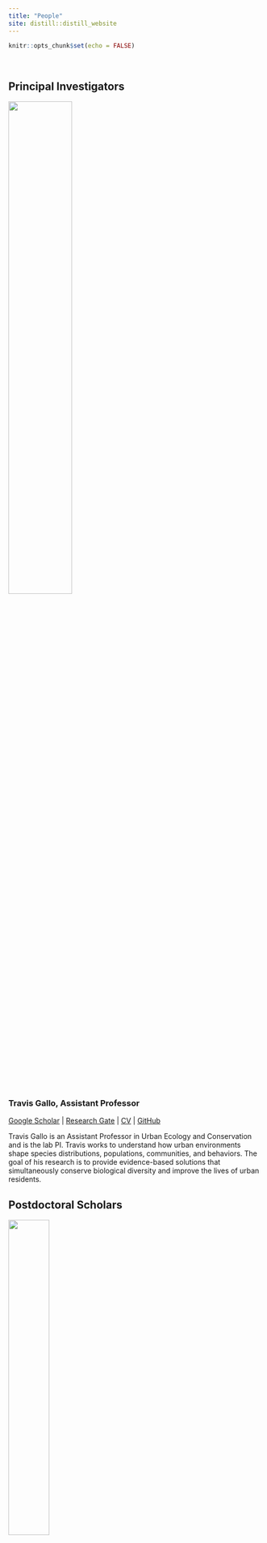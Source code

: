 ```yaml
---
title: "People"
site: distill::distill_website
---
```


```r
knitr::opts_chunk$set(echo = FALSE)
```

<style>
d-title, d-byline {
  display: none
}
</style>

<br>

## Principal Investigators

![](images/people/gallo_headshot.jpeg){width=50%}

### Travis Gallo, Assistant Professor
[Google Scholar](https://scholar.google.com/citations?user=RaEz6G8AAAAJ&amp;hl=en){target="_blank"} | [Research Gate](https://www.researchgate.net/profile/Travis_Gallo){target="_blank"} | [CV](publications/2023-01-05_CV_Gallo.pdf) | [GitHub](https://github.com/TravisGallo)

Travis Gallo is an Assistant Professor in Urban Ecology and Conservation and is the lab PI. Travis works to understand how urban environments shape species distributions, populations, communities, and behaviors. The goal of his research is to provide evidence-based solutions that simultaneously conserve biological diversity and improve the lives of urban residents.


## Postdoctoral Scholars

![](images/people/gabby.jpeg){width=40%}

### Gabby Palomo, Postdoctoral Researcher

[Gabby's personal website](https://gabspalomo.github.io/)

I am a postdoctoral researcher working on a 2-year research project to understand potential areas of interactions between humans and white-tailed deer using camera traps and human mobility data across multiple US cities. Deer are a species of interest in understanding spillover risk between humans and wildlife since multiple studies have identified SARS-CoV-2 infections in white-tailed deer. I got my PhD from the University of Nebraska Lincoln in 2022, working with Andrew J Tyre (advisor). My background is in carnivore ecology, specifically ocelot populations in Guatemala. I am interested in studying the impacts of human activities on wildlife and their effects on population dynamics, behavior, and wildlife-habitat relationships. However, I spend so much time learning about Bayesian models that I'm starting to question my priors in ecology. I'm originally from Guatemala and have previously worked in natural history collections, teaching undergraduate-level classes, and orchid and bromeliad horticulture. 

## Graduate Students

![](images/people/merri_collins.jpeg){width=40%}

### Merri Collins, Ph.D. Candidate

I am a graduate student in Environmental Science and Technology at the University of Maryland. I have worked with a variety of species in past positions as a wildlife conservation biologist, everything from herpetofauna to marine mammals. I am interested in human/wildlife conflict mitigation, understanding drivers of local habitat and species losses, and how we can reduce these through practical application and management. During my PhD I started the National Capital’s first large-scale, and long-term urban wildlife monitoring project.

<br>

![](images/people/dan_herrera.jpg){width=40%}

### Dan Herrera, Ph.D. Student

[Dan's personal website](https://www.herrerawildlife.com/)

I am a graduate student in Environmental Science and Technology at the University of Maryland. My research experience has broadly focused on animal behavior and urban ecology. During the winter of 2017 and summer of 2018, I worked with Dr. Gallo at the Urban Wildlife Institute in Chicago, IL. I have since moved to Washington, DC, to survey the Capitol’s wildlife through a collaboration between the Humane Rescue Alliance and the Smithsonian Conservation Biology Institute. I am thrilled to continue working with Dr. Gallo as we use these data to better understand wildlife response to urbanization on a fine scale. I am interested in dynamic interactions between the anthropogenic and natural landscapes that influence urban wildlife, and the resulting potential human-wildlife conflict.

<br>

![](images/people/adampekor.jpeg){width=40%}

### Adam Pekor, Ph.D. Student

I am a graduate student in Environmental Science and Technology with a background in law. My research focuses on human-wildlife coexistence and lion population connectivity in northern Tanzania. Working with a local conservation organization called KopeLion, I helped develop a conservation incentive payment program to mitigate human-lion conflict in a key protected area. I am now studying the impacts of this program and lion population connectivity across the region to help understand the most effective tools for engaging communities, facilitating connectivity, and promoting coexistence in shared landscapes.

<br>

![](images/people/Colleen.jpeg){width=40%}

### Colleen O'Donnell, Ph.D. Student

I am a graduate student with the Environmental Science and Technology Department at the University of Maryland. My background is in wildlife conservation, community-based climate adaptation, combating wildlife crime, sustainable and wildlife-friendly livelihoods, and habitat restoration. I have worked on species and with communities in African forests, mountains, wetlands, and savannas and in high-mountain peatlands of the Himalayas and Andes. Through my PhD and beyond, I hope to contribute to addressing what I see as one of Earth’s most pressing existential threats—biodiversity loss. I am particularly interested in restoring ecosystems through reintroductions of keystone species, especially carnivores, and reducing human-wildlife conflict. I earned a bachelors in biology from the University of Notre Dame and a Masters in sustainable development from the University of London SOAS.

<br>

![](images/people/Matthew_Payne.png){width=40%}

### Matthew Payne, M.S. Student

I am a graduate student in Environmental Science and Technology at the University of Maryland. I received my bachelor’s degree in Wildlife and Fisheries from Frostburg State University. I am currently working as a naturalist with the Maryland-National Capital Park and Planning Commission. I have several years of experience conducting species richness and abundance studies at Jug Bay Wetlands Sanctuary and its surrounding properties in Anne Arundel County. My primary graduate research focus is understanding how urbanization and other aspects of humanity can impact the movements, behavior, and populations of mammals in urban environments.


## Undergraduate Students

![](images/people/Abdullah.png){width=40%}

### Jishan Chowdhury, Research Assistant

I am an undergrad student in the Environmental Science And Technology program at the University Of Maryland with a concentration in Ecological Tech Design. I have always been very passionate about the environment and how humans affect the environment. My dream is to see an environmently friendly world.

<br>

![](images/people/LaraAbedin.jpeg){width=40%}

### Lara Abedin, Research Assistant

I'm an undergraduate student majoring in Environmental Science and Policy, with a concentration in Biodiversity and Conservation Biology. I love learning about ecology and how different organisms play an integral role to the overall health of an ecosystem. I am interested in conservation and finding sustainable solutions to current environmental problems.


## Lab Alumni

### Graduate Students:

**Krista Shires** - Ph.D. (2020-2023). Currently at George Mason University

**Hannah Wood** - M.S. (2021-2023). Currently at Children's Science Center, Fairfax

**Kay Pontarelli** - M.S. (2021-2023). Currently at U.S. Army Aberdeen Proving Ground

**Angela Gaal** - M.S. (2019-2021). Currently at Lord Green Strategies

**Kate Ritzel** - M.S. (2019-2021). Currently at U.S.G.S.

**Nick Moreno** - PhD student on rotation (2020)

### Undergraduate Students:

**Faith Kruger** - Undergraduate Research Assistant (2020-2022)

**Tristan Silva-Montoya** - Undergraduate Research Assistant (2020-2022)

**Alix Upchurch** - Undergraduate Research Assistant (2022)

**Roberto Aguilar-Rojas** - Undergraduate Research Assistant (2021)

**Khanh Nguyen** - Undergraduate Research Assistant (2020)

**Melissa Irahet** - Undergraduate Research Assistant (2020)

**Daniel Marzluff** - Undergraduate Research Assistant (2020)